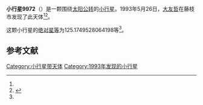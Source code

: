 {{Infobox planet
| bgcolour = #FFFFC0
| name = 9972 Minoruoda
| symbol = 
| image = 
| caption = 
| discovery = yes
| discovery_ref = 
| discoverer = [[大友哲|大友哲]]
| discovery_site = [[藤枝市|藤枝市]] 
| discovered = 1993年5月26日
| designations = yes
| mp_name = 
| named_after = 
| alt_names = 1993 KQ/ 1958 DQ / 1979 HE6 / 1982 BE2 / 1989 AQ9
| mp_category = [[主带小行星|主带小行星]]
| orbit_ref = <ref name="a">[http://ssd.jpl.nasa.gov/sbdb.cgi?sstr=9972 9972 Minoruoda] {{Wayback|url=http://ssd.jpl.nasa.gov/sbdb.cgi?sstr=9972 |date=20210825052733 }}，小行星數據庫瀏覽器（JPL Small-Body Database Browser）－[[美国国家航空航天局|美国国家航空航天局]]喷气推进实验室</ref>
| epoch = 2456400.5 (2013年4月18日更新)
| aphelion = {{convert|2.744670424823791|AU|km|3|abbr=on|lk=out}}
| perihelion = {{convert|1.836325537508677|AU|km|3|abbr=on}}
| semimajor = {{convert|2.290497981166234|AU|km|3|abbr=on}}
| eccentricity = 0.198285459
| period = 1266.173725 [[日|日]]<br />3.47[[儒略年|儒略年]]
| avg_speed = 
| inclination = 9.430390263805346
| asc_node = 97.84581713409865
| mean_anomaly = 
| arg_peri = 125.1749528064198
| satellites = 
| physical_characteristics = yes
| dimensions = 
| mass = 
| density = 
| surface_grav = 
| escape_velocity = 
| sidereal_day = 
| axial_tilt = 
| pole_ecliptic_lat = 
| pole_ecliptic_lon = 
| albedo = 
| temperatures= 
| temp_name1 = 
| mean_temp_1 = 
| max_temp_1 = 
| temp_name2 = 
| max_temp_2 = 
| spectral_type = 
| abs_magnitude = 125.1749528064198
}}

'''小行星9972'''（{{lang-en|9972 Minoruoda}}）是一颗围绕[[太阳|太阳]][[公转|公转]]的[[小行星|小行星]]。1993年5月26日，[[大友哲|大友哲]]在藤枝市发现了此天体<ref name="a" /><ref>{{cite news|title=小行星列表|url=http://cfa-www.harvard.edu/iau/lists/NumberedMPs.txt|accessdate=2013-07-08|newspaper=哈佛大学|archive-date=2008-05-17|archive-url=https://web.archive.org/web/20080517010638/http://cfa-www.harvard.edu/iau/lists/NumberedMPs.txt|dead-url=no}}</ref>。

这颗小行星的[[绝对星等|绝对星等]]为125.1749528064198等<ref name="a" />。

==参考文献==
{{reflist}}
{{Minor Planet Number|[[小行星9971|小行星9971]]|[[小行星9973|小行星9973]]}}

{{小天体}}

[[Category:小行星带天体|Category:小行星带天体]]
[[Category:1993年发现的小行星|Category:1993年发现的小行星]]

{{asteroid-stub}}